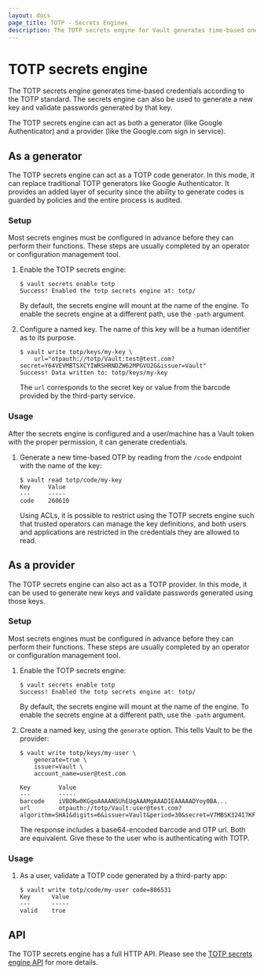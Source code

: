 ```yaml
---
layout: docs
page_title: TOTP - Secrets Engines
description: The TOTP secrets engine for Vault generates time-based one-time use passwords.
---
```


# TOTP secrets engine

The TOTP secrets engine generates time-based credentials according to the TOTP
standard. The secrets engine can also be used to generate a new key and validate
passwords generated by that key.

The TOTP secrets engine can act as both a generator (like Google Authenticator)
and a provider (like the Google.com sign in service).

## As a generator

The TOTP secrets engine can act as a TOTP code generator. In this mode, it can
replace traditional TOTP generators like Google Authenticator. It provides an
added layer of security since the ability to generate codes is guarded by
policies and the entire process is audited.

### Setup

Most secrets engines must be configured in advance before they can perform their
functions. These steps are usually completed by an operator or configuration
management tool.

1.  Enable the TOTP secrets engine:

    ```text
    $ vault secrets enable totp
    Success! Enabled the totp secrets engine at: totp/
    ```

    By default, the secrets engine will mount at the name of the engine. To
    enable the secrets engine at a different path, use the `-path` argument.

1.  Configure a named key. The name of this key will be a human identifier as to
    its purpose.

    ```text
    $ vault write totp/keys/my-key \
        url="otpauth://totp/Vault:test@test.com?secret=Y64VEVMBTSXCYIWRSHRNDZW62MPGVU2G&issuer=Vault"
    Success! Data written to: totp/keys/my-key
    ```

    The `url` corresponds to the secret key or value from the barcode provided
    by the third-party service.

### Usage

After the secrets engine is configured and a user/machine has a Vault token with
the proper permission, it can generate credentials.

1.  Generate a new time-based OTP by reading from the `/code` endpoint with the
    name of the key:

    ```text
    $ vault read totp/code/my-key
    Key     Value
    ---     -----
    code    260610
    ```

    Using ACLs, it is possible to restrict using the TOTP secrets engine such
    that trusted operators can manage the key definitions, and both users and
    applications are restricted in the credentials they are allowed to read.

## As a provider

The TOTP secrets engine can also act as a TOTP provider. In this mode, it can be
used to generate new keys and validate passwords generated using those keys.

### Setup

Most secrets engines must be configured in advance before they can perform their
functions. These steps are usually completed by an operator or configuration
management tool.

1.  Enable the TOTP secrets engine:

    ```text
    $ vault secrets enable totp
    Success! Enabled the totp secrets engine at: totp/
    ```

    By default, the secrets engine will mount at the name of the engine. To
    enable the secrets engine at a different path, use the `-path` argument.

1.  Create a named key, using the `generate` option. This tells Vault to be the
    provider:

    ```text
    $ vault write totp/keys/my-user \
        generate=true \
        issuer=Vault \
        account_name=user@test.com

    Key        Value
    ---        -----
    barcode    iVBORw0KGgoAAAANSUhEUgAAAMgAAADIEAAAAADYoy0BA...
    url        otpauth://totp/Vault:user@test.com?algorithm=SHA1&digits=6&issuer=Vault&period=30&secret=V7MBSK324I7KF6KVW34NDFH2GYHIF6JY
    ```

    The response includes a base64-encoded barcode and OTP url. Both are
    equivalent. Give these to the user who is authenticating with TOTP.

### Usage

1. As a user, validate a TOTP code generated by a third-party app:

   ```text
   $ vault write totp/code/my-user code=886531
   Key      Value
   ---      -----
   valid    true
   ```

## API

The TOTP secrets engine has a full HTTP API. Please see the
[TOTP secrets engine API](/vault/api-docs/secret/totp) for more
details.
